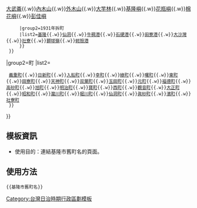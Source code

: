{{Navbox
|name=基隆市舊町名
|title=[[台灣日治時期|日治時期]][[基隆市 (州轄市)|基隆市]]（1924年－1945年）
|image = [[File:Seal of Keelung (Japanese rule).svg|100px]]
|group1=大字
|list1=
  {{Navbox subgroup
  |group1 =
  |list1=
      {{Navbox subgroup
      |group1=
      |list1=[[大水窟 (基隆市)|大水窟]]{{.w}}[[深澳坑]]{{.w}}[[八斗子]]{{.w}}[[大武崙]]{{.w}}[[內木山]]{{.w}}[[外木山]]{{.w}}[[大竿林]]{{.w}}[[基隆嶼]]{{.w}}[[花瓶嶼]]{{.w}}[[棉花嶼]]{{.w}}[[彭佳嶼]]
      |group2=1931年拆町
      |list2=[[基隆 (大字)|基隆]]{{.w}}[[仙洞 (台灣)|仙洞]]{{.w}}[[牛稠港]]{{.w}}[[石硬港]]{{.w}}[[田寮港]]{{.w}}[[大沙灣]]{{.w}}[[社寮 (基隆市)|社寮]]{{.w}}[[獅球嶺]]{{.w}}[[蚵殼港 (基隆市)|蚵殼港]]
      }}
  }}
|group2=町
|list2=
  {{Navbox subgroup
  |group1 = 1931年新設
  |list1 =  [[壽町 (基隆市)|壽町]]{{.w}}[[義重町]]{{.w}}[[日新町 (基隆市)|日新町]]{{.w}}[[入船町 (基隆市)|入船町]]{{.w}}[[幸町 (基隆市)|幸町]]{{.w}}[[綠町 (基隆市)|綠町]]{{.w}}[[曙町 (基隆市)|曙町]]{{.w}}[[東町]]{{.w}}[[田寮町]]{{.w}}[[天神町 (基隆市)|天神町]]{{.w}}[[双葉町 (基隆市)|双葉町]]{{.w}}[[玉田町]]{{.w}}[[元町]]{{.w}}[[福德町]]{{.w}}[[高砂町 (基隆市)|高砂町]]{{.w}}[[旭町 (基隆市)|旭町]]{{.w}}[[明治町 (基隆市)|明治町]]{{.w}}[[寶町 (基隆市)|寶町]]{{.w}}[[西町]]{{.w}}[[觀音町]]{{.w}}[[大正町 (基隆市)|大正町]]{{.w}}[[昭和町 (基隆市)|昭和町]]{{.w}}[[瀧川町]]{{.w}}[[堀川町 (基隆市)|堀川町]]{{.w}}[[仙洞町]]{{.w}}[[眞砂町]]{{.w}}[[濱町 (基隆市)|濱町]]{{.w}}[[社寮町]]
  }}
}}<noinclude>

== 模板資訊 ==
* 使用目的：連結基隆市舊町名的頁面。

== 使用方法 ==
<pre>
{{基隆市舊町名}}
</pre>
</noinclude>
<noinclude>
[[Category:台灣日治時期行政區劃模板]]
</noinclude>